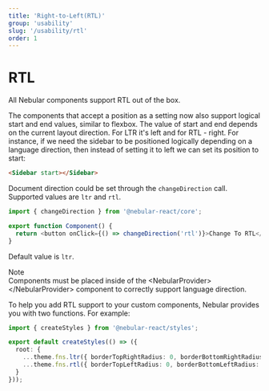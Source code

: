 ```yaml
---
title: 'Right-to-Left(RTL)'
group: 'usability'
slug: '/usability/rtl'
order: 1
---
```


# RTL

All Nebular components support RTL out of the box.

The components that accept a position as a setting now also support logical start and end values, similar to flexbox. The value of start and end depends on the current layout direction. For LTR it's left and for RTL - right.
For instance, if we need the sidebar to be positioned logically depending on a language direction, then instead of setting it to left we can set its position to start:

```html
<Sidebar start></Sidebar>
```

Document direction could be set through the `changeDirection` call. Supported values are `ltr` and `rtl`.

```ts
import { changeDirection } from '@nebular-react/core';

export function Component() {
  return <button onClick={() => changeDirection('rtl')}>Change To RTL</button>;
}
```

Default value is `ltr`.

<div class="note note-info">
  <div class="note-title">Note</div>
  <div class="note-body">
    Components must be placed inside of the &lt;NebularProvider&gt;&lt;/NebularProvider&gt;
    component to correctly support language direction.
  </div>
</div>

To help you add RTL support to your custom components, Nebular provides you with two functions. For example:

```ts
import { createStyles } from '@nebular-react/styles';

export default createStyles(() => ({
  root: {
    ...theme.fns.ltr({ borderTopRightRadius: 0, borderBottomRightRadius: 0 }),
    ...theme.fns.rtl({ borderTopLeftRadius: 0, borderBottomLeftRadius: 0 })
  }
}));
```
